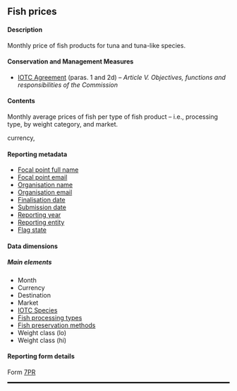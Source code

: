 ## Fish prices {#PRdataset}

#### Description

Monthly price of fish products for tuna and tuna-like species.

#### Conservation and Management Measures

- [IOTC Agreement](https://iotc.org/sites/default/files/documents/2012/5/25/IOTC%20Agreement.pdf) (paras. 1 and 2d) -- _Article V. Objectives, functions and responsibilities of the Commission_

#### Contents

Monthly average prices of fish per type of fish product -- i.e., processing type,  by weight category, and market.

currency, 

#### Reporting metadata

- [Focal point full name](#fcname)
- [Focal point email](#fcemail)
- [Organisation name](#orgname)
- [Organisation email](#orgemail)
- [Finalisation date](#findate)
- [Submission date](#subdate)
- [Reporting year](#repyear)
- [Reporting entity](#repentity)
- [Flag state](#repflagstate)

#### Data dimensions

##### Main elements

- Month
<!-- - Ocean -->
<!-- - Pricing location -->
- Currency
- Destination
- Market
- [IOTC Species](../domain/biological/#IOTCspecies)
- [Fish processing types](../domain/fisheries/#fishProcessingTypes)
- [Fish preservation methods](../domain/fisheries/#fishPreservationMethods)
- Weight class (lo)
- Weight class (hi)

#### Reporting form details

Form [7PR](../forms/#Form_7PR)

<hr style="border:1.5px solid black">
